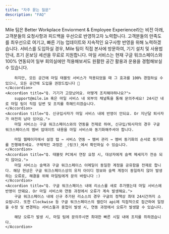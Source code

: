 ```yaml
---
title: "자주 묻는 질문"
description: "FAQ"
---
```


<AccordionGroup>
    <Accordion title="Q. 추가 기능 요청, 커스터마이징 등의 요구사항도 반영해주실 수 있나요?">
        Mile 팀은 Better Workplace Enviorment & Employee Experience라는 비전 아래, 고객분들의 요청사항과 피드백을 우선으로 반영하고자 노력합니다. 고객분들의 만족도를 최우선으로 여기고, 빠른 기능 업데이트와 지속적인 요구사항 반영을 위해 노력하겠습니다.
    </Accordion>
    <Accordion title="Q. 도입 이후의 온보딩은 어떻게 진행되나요?">
        서비스를 도입하실 경우, Mile 팀이 직접 본사에 방문하여, 기기 설치 및 사용법 안내, 초기 온보딩 세션을 무료로 지원합니다.
    </Accordion>
    <Accordion title="Q. 일부 회의실에만 테스트 도입이 가능할까요?">
        마일 서비스는 현재 구글 워크스페이스와 100% 연동되어 일부 회의실에만 적용해보셔도 원활한 공간 활용과 운용을 경험해보실 수 있습니다. 

        하지만, 모든 공간에 마일 태블릿 서비스가 적용되었을 때 그 효과를 100% 경험하실 수 있으니, 모든 공간에 도입을 권장드립니다 🙂
    </Accordion>
    <Accordion title="Q. 기기가 고장났어요. 어떻게 조치해야하나요?">
        support@mile.im 혹은 마일 서비스 내 외부의 채널톡을 통해 문의주세요! 24시간 내로 마일 팀이 직접 답변 및 조치를 취해드리겠습니다.
    </Accordion>
    <Accordion title="Q. 신규입사자가 마일 서비스 내에 반영이 안되요. Or 지난달 퇴사자가 여전히 남아 있어요.">
        마일 서비스는 구글 워크스페이스와의 연동을 전제로 하여, 신규입/퇴사자의 경우 구글 워크스페이스의 멤버 업데이트 내용을 마일 서비스와 동기화해주셔야 합니다. 

        마일 웹페이지에서 설정 탭 → 서비스 연동 → 멤버 관리 → 멤버 동기화의 순서로 동기화를 진행해주세요. 구체적인 과정은 _(링크)_에서 확인하실 수 있습니다.
    </Accordion>
    <Accordion title="Q. 태블릿 PC에서 연장 요청 시, 대상자에게 슬랙 메세지가 전송 되지 않아요.">
        마일 서비스는 슬랙과 구글 워크스페이스 이메일이 동일한 계정을 공유함을 전제로 합니다. 해당 현상은 구글 워크스페이스상의 유저 아이디 정보와 슬랙 계정이 동일하지 않아 발생하는 오류로, 해결을 위해 마일팀에게 문의 바랍니다 :)
    </Accordion>
    <Accordion title="Q. 구글 워크스페이스 내에 리소스를 새로 추가했는데 마일 서비스에 반영이 안돼요. Or 마일 서비스와 연동 과정에서 오류가 계속 발생해요.">
        구글 워크스페이스 내에 신규 추가된 리소스의 경우 구글의 정책상 최대 24시간까지 소요됩니다. 또한 Clockwise 등 구글 워크스페이스의 캘린더 api에 직접적으로 접근하여 일정을 수정 및 변경하는 서비스들과 중첩이 발생 시, 연동 과정에서 오류가 발생할 수 있습니다. 
        
        해당 오류가 발생 시, 마일 팀에 문의주시면 최대한 빠른 시일 내에 조치를 취하겠습니다.
    </Accordion>

</AccordionGroup>
